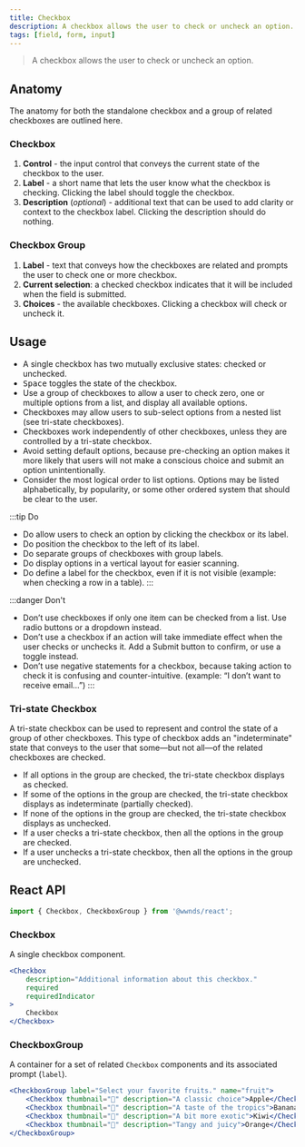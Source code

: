 ```yaml
---
title: Checkbox
description: A checkbox allows the user to check or uncheck an option.
tags: [field, form, input]
---
```


> A checkbox allows the user to check or uncheck an option.

## Anatomy

The anatomy for both the standalone checkbox and a group of related checkboxes are outlined here.

### Checkbox

1. **Control** - the input control that conveys the current state of the checkbox to the user.
1. **Label** - a short name that lets the user know what the checkbox is checking. Clicking the label should toggle the checkbox.
1. **Description** (_optional_) - additional text that can be used to add clarity or context to the checkbox label. Clicking the description should do nothing.

### Checkbox Group

1. **Label** - text that conveys how the checkboxes are related and prompts the user to check one or more checkbox.
1. **Current selection**: a checked checkbox indicates that it will be included when the field is submitted.
1. **Choices** - the available checkboxes. Clicking a checkbox will check or uncheck it.

## Usage

- A single checkbox has two mutually exclusive states: checked or unchecked.
- <kbd>Space</kbd> toggles the state of the checkbox.
- Use a group of checkboxes to allow a user to check zero, one or multiple options from a list, and display all available options.
- Checkboxes may allow users to sub-select options from a nested list (see tri-state checkboxes).
- Checkboxes work independently of other checkboxes, unless they are controlled by a tri-state checkbox.
- Avoid setting default options, because pre-checking an option makes it more likely that users will not make a conscious choice and submit an option unintentionally.
- Consider the most logical order to list options. Options may be listed alphabetically, by popularity, or some other ordered system that should be clear to the user.

:::tip Do
- Do allow users to check an option by clicking the checkbox or its label.
- Do position the checkbox to the left of its label.
- Do separate groups of checkboxes with group labels.
- Do display options in a vertical layout for easier scanning.
- Do define a label for the checkbox, even if it is not visible (example: when checking a row in a table).
:::

:::danger Don't
- Don’t use checkboxes if only one item can be checked from a list. Use radio buttons or a dropdown instead.
- Don’t use a checkbox if an action will take immediate effect when the user checks or unchecks it. Add a Submit button to confirm, or use a toggle instead.
- Don’t use negative statements for a checkbox, because taking action to check it is confusing and counter-intuitive. (example: “I don’t want to receive email…”)
:::

### Tri-state Checkbox

A tri-state checkbox can be used to represent and control the state of a group of other checkboxes.
This type of checkbox adds an "indeterminate" state that conveys to the user that some&mdash;but not all&mdash;of the related checkboxes are checked.

- If all options in the group are checked, the tri-state checkbox displays as checked.
- If some of the options in the group are checked, the tri-state checkbox displays as indeterminate (partially checked).
- If none of the options in the group are checked, the tri-state checkbox displays as unchecked.
- If a user checks a tri-state checkbox, then all the options in the group are checked.
- If a user unchecks a tri-state checkbox, then all the options in the group are unchecked.

## React API

```js
import { Checkbox, CheckboxGroup } from '@wwnds/react';
```

### Checkbox

A single checkbox component.

```jsx live
<Checkbox
	description="Additional information about this checkbox."
	required
	requiredIndicator
>
	Checkbox
</Checkbox>
```

<PropsTable from={Checkbox} />

### CheckboxGroup

A container for a set of related `Checkbox` components and its associated prompt (`label`).

```jsx live
<CheckboxGroup label="Select your favorite fruits." name="fruit">
	<Checkbox thumbnail="🍎" description="A classic choice">Apple</Checkbox>
	<Checkbox thumbnail="🍌" description="A taste of the tropics">Banana</Checkbox>
	<Checkbox thumbnail="🥝" description="A bit more exotic">Kiwi</Checkbox>
	<Checkbox thumbnail="🍊" description="Tangy and juicy">Orange</Checkbox>
</CheckboxGroup>
```

<PropsTable from={CheckboxGroup} />
